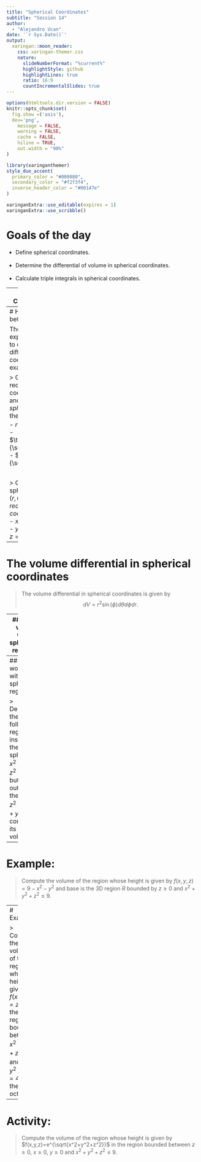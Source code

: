 ```yaml
---
title: "Spherical Coordinates"
subtitle: "Session 14"
author: 
  - "Alejandro Ucan"
date: '`r Sys.Date()`'
output:
  xaringan::moon_reader:
    css: xaringan-themer.css
    nature:
      slideNumberFormat: "%current%"
      highlightStyle: github
      highlightLines: true
      ratio: 16:9
      countIncrementalSlides: true
---
```


```r
options(htmltools.dir.version = FALSE)
knitr::opts_chunk$set(
  fig.show =('asis'),
  dev='png',
	message = FALSE,
	warning = FALSE,
	cache = FALSE,
	hiline = TRUE,
	out.width = "90%"
)
```

```r
library(xaringanthemer)
style_duo_accent(
  primary_color = "#000080",
  secondary_color = "#f2f3f4",
  inverse_header_color = "#00147e"
)
```

```r
xaringanExtra::use_editable(expires = 1)
xaringanExtra::use_scribble()
```
# Goals of the day

 * Define spherical coordinates. <br/><br/>
 * Determine the differential of volume in spherical coordinates. <br/><br/>
 * Calculate triple integrals in spherical coordinates.

---
# Spherical Coordinates $(r,\theta,\phi).$

<iframe src="https://www.geogebra.org/classic/qxudhmhs?embed" width="1200" height="450" allowfullscreen style="border: 1px solid #e4e4e4;border-radius: 4px;" frameborder="0"></iframe>


---
# How to translate between coordinates?

The following expressions are used to change between different types of coordinates. For example:

> Given a point in rectangular coordinates $(x,y,z)$ and I want it in _spherical coordinates_, then: <br/>
- $r^2= x^2+y^2+z^2,$ <br/>
- $\theta=\arccos\frac{y}{\sqrt{x^2+y^2}}$ y <br/>
- $\phi=\arcsin\frac{z}{\sqrt{x^2+y^2+z^2}}.$

<br/>

> Given a point in spherical coordinates $(r,\theta,\phi)$ and I want it in _rectangular coordinates_, then: <br/>
- $x=r\cdot \cos(\theta)\sin(\phi)$ <br/>
- $y=r\cdot \sin(\theta)\sin(\phi)$
- $z=r\cos(\phi).$
---
# The volume differential in spherical coordinates

> The volume differential in spherical coordinates is given by  $$dV=r^2\sin(\phi) d\theta d\phi d r.$$


---
## Lets work with spherical regions


> Describe the following region using spherical coordinates and compute its volumen:
Describa la región en la figura en coordenadas esféricas.

![Región](regionesf_1.png)

---
## Lets work with spherical regions

> Describe the following region inside the sphere $x^2+y^2+z^2=9$ but outside the cone $z^2=x^2+y^2$ and compute its volume.

---
# Example:

> Compute the volume of the region whose height is given by $f(x,y,z)=9-x^2-y^2$ and base is the 3D region $R$ bounded by $z\geq 0$ and $x^2+y^2+z^2\leq 9.$


---
# Example:

> Compute the volume of the region whose height is given by  $f(x,y,z)=z$ and the 3D region $R$ bounded between  $x^2+y^2+z^2=1$ and $x^2+y^2+z^2=4$ in the first octant.

---
# Activity:

> Compute the volume of the region whose height is given by $f(x,y,z)=e^{\sqrt{x^2+y^2+z^2}}$ in the region bounded between $z\geq 0,$ $x\geq 0,$ $y\geq 0$ and $x^2+y^2+z^2\leq 9.$